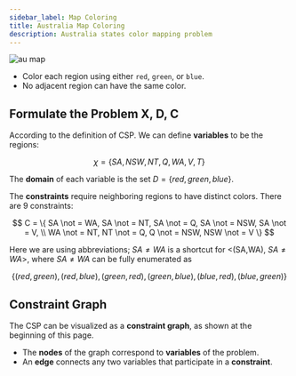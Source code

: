 ```yaml
---
sidebar_label: Map Coloring
title: Australia Map Coloring
description: Australia states color mapping problem
---
```


![au map](_assets-06/map-coloring.png)

- Color each region using either `red`, `green`, or `blue`.
- No adjacent region can have the same color.

## Formulate the Problem X, D, C

According to the definition of CSP. We can define **variables** to be the regions:

$$
\chi= \{SA, NSW, NT, Q, WA,V ,T\}
$$

The **domain** of each variable is the set $D=\{red,green,blue\}$.

The **constraints** require neighboring regions to have distinct colors. There are 9 constraints:

$$
C = \{ SA \not = WA, SA \not = NT, SA \not = Q, SA \not = NSW, SA \not = V, \\
 WA \not = NT, NT \not = Q, Q \not = NSW, NSW \not = V  \}
$$

Here we are using abbreviations; $SA \not = WA$ is a shortcut for \<(SA,WA), $SA \not = WA$\>, where $SA \not = WA$ can be fully enumerated as

$$
\{(red,green), (red, blue), (green, red), (green, blue), (blue,red), (blue, green) \}
$$

## Constraint Graph

The CSP can be visualized as a **constraint graph**, as shown at the beginning of this page.

- The **nodes** of the graph correspond to **variables** of the problem.
- An **edge** connects any two variables that participate in a **constraint**.
